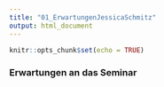 ```yaml
---
title: "01_ErwartungenJessicaSchmitz"
output: html_document
---
```


```r
knitr::opts_chunk$set(echo = TRUE)
```

### Erwartungen an das Seminar 
